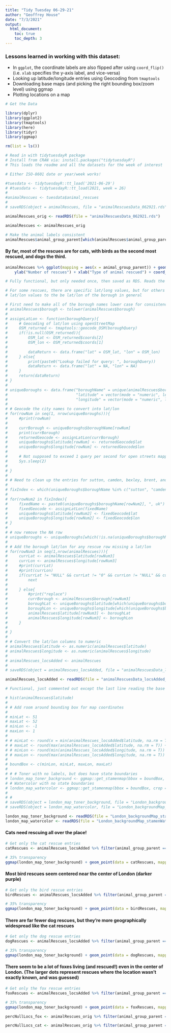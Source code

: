 ```yaml
---
title: "Tidy Tuesday 06-29-21"
author: "Geoffrey House"
date: "7/3/2021"
output:
  html_document:
    toc: true
    toc_depth: 3
---
```


### Lessons learned in working with this dataset:
* In `ggplot`, the coordinate labels are also flipped after using `coord_flip()` (i.e. `xlab` specifies the y-axis label, and vice-versa)
* Looking up latitude/longitude entries using Geocoding from `tmaptools`
* Downloading base maps (and picking the right bounding box/zoom level) using ggmap
* Plotting locations on a map

```r
# Get the Data

library(dplyr)
library(ggplot2)
library(tmaptools)
library(here)
library(tidyr)
library(ggmap)

rm(list = ls())

# Read in with tidytuesdayR package 
# Install from CRAN via: install.packages("tidytuesdayR")
# This loads the readme and all the datasets for the week of interest

# Either ISO-8601 date or year/week works!

#tuesdata <- tidytuesdayR::tt_load('2021-06-29')
# #tuesdata <- tidytuesdayR::tt_load(2021, week = 26)
# 
#animalRescues <- tuesdata$animal_rescues
# 
# saveRDS(object = animalRescues, file = "animalRescuesData_062921.rds")

animalRescues_orig <- readRDS(file = "animalRescuesData_062921.rds")

animalRescues <- animalRescues_orig

```

```r

# Make the animal labels consistent
animalRescues$animal_group_parent[which(animalRescues$animal_group_parent == "cat")] <- "Cat"


```

#### By far, most of the rescues are for cats, with birds as the second most rescued, and dogs the third.

```r

animalRescues %>% ggplot(mapping = aes(x = animal_group_parent)) + geom_bar() + theme_bw() + 
    ylab("Number of rescues") + xlab("Type of animal rescued") + coord_flip()

```


```r

# Fully functional, but only needed once, then saved as RDS. Reads the RDS file at the end of the code block.

# For some rescues, there are specific lat/long values, but for others there aren't. Assign those missing
# lat/lon values to the be lat/lon of the borough in general

# First need to make all of the borough names lower case for consistency
# animalRescues$borough <- tolower(animalRescues$borough)
# 
# assignLatLon <- function(boroughQuery){
#     # Geocoding of lat/lon using openStreetMap
#     OSM_returned <- tmaptools::geocode_OSM(boroughQuery)
#     if(!is.null(OSM_returned)){
#         OSM_lat <- OSM_returned$coords[2]
#         OSM_lon <- OSM_returned$coords[1]
# 
#         dataReturn <- data.frame("lat" = OSM_lat, "lon" = OSM_lon)
#     } else{
#         print(paste0("Lookup failed for query: ", boroughQuery))
#         dataReturn <- data.frame("lat" = NA, "lon" = NA)
#     }
#     return(dataReturn)
# }
# 
# uniqueBoroughs <- data.frame("boroughName" = unique(animalRescues$borough),
#                              "latitude" = vector(mode = "numeric", length = length(unique(animalRescues$borough))),
#                              "longitude" = vector(mode = "numeric", length = length(unique(animalRescues$borough))), stringsAsFactors = FALSE)
# 
# # Geocode the city names to convert into lat/lon
# for(rowNum in seq(1, nrow(uniqueBoroughs))){
#     #print(rowNum)
# 
#     currBorough <- uniqueBoroughs$boroughName[rowNum]
#     print(currBorough)
#     returnedGeocode <- assignLatLon(currBorough)
#     uniqueBoroughs$latitude[rowNum] <- returnedGeocode$lat
#     uniqueBoroughs$longitude[rowNum] <- returnedGeocode$lon
# 
#     # Not supposed to exceed 1 query per second for open streets mapping
#     Sys.sleep(2)
# 
# }
# 
# # Need to clean up the entries for sutton, camden, bexley, brent, and brentwood because the lookups didn't work right. fix by adding a temporary 'uk' addition to the name
# 
# fixIndex <- which(uniqueBoroughs$boroughName %in% c("sutton", "camden", "bexley", "brent", "brentwood"))
# 
# for(rowNum2 in fixIndex){
#     fixedName <- paste0(uniqueBoroughs$boroughName[rowNum2], ", uk")
#     fixedGeocode <- assignLatLon(fixedName)
#     uniqueBoroughs$latitude[rowNum2] <- fixedGeocode$lat
#     uniqueBoroughs$longitude[rowNum2] <- fixedGeocode$lon
# }
# 
# # now remove the NA row
# uniqueBoroughs <- uniqueBoroughs[which(!is.na(uniqueBoroughs$boroughName)),]
# 
# # Add the borough lat/lon for any rescue row missing a lat/lon
# for(rowNum3 in seq(1,nrow(animalRescues))){
#     currLat <- animalRescues$latitude[rowNum3]
#     currLon <- animalRescues$longitude[rowNum3]
#     #print(currLat)
#     #print(currLon)
#     if(currLat != "NULL" && currLat != "0" && currLon != "NULL" && currLon != "0"){
#         next
#      
#     } else{
#         #print("replace")
#         currBorough <- animalRescues$borough[rowNum3]
#         boroughLat <- uniqueBoroughs$latitude[which(uniqueBoroughs$boroughName == currBorough)]
#         boroughLon <- uniqueBoroughs$longitude[which(uniqueBoroughs$boroughName == currBorough)]
#         animalRescues$latitude[rowNum3] <- boroughLat
#         animalRescues$longitude[rowNum3] <- boroughLon
#     }
#     
# }
# 
# # Convert the lat/lon columns to numeric
# animalRescues$latitude <- as.numeric(animalRescues$latitude)
# animalRescues$longitude <- as.numeric(animalRescues$longitude)
# 
# animalRescues_locsAdded <- animalRescues
# 
# saveRDS(object = animalRescues_locsAdded, file = "animalRescuesData_locsAdded_062921.rds")

animalRescues_locsAdded <- readRDS(file = "animalRescuesData_locsAdded_062921.rds")
```

```r

# Functional, just commented out except the last line reading the base maps from the RDS

# hist(animalRescues$latitude)
# 
# # Add room around bounding box for map coordinates
# 
# minLat <- 51
# maxLat <- 52
# minLon <- -1
# maxLon <- 1
# 
# # minLat <- round(x = min(animalRescues_locsAdded$latitude, na.rm = T)) - 1
# # maxLat <- round(max(animalRescues_locsAdded$latitude, na.rm = T)) + 1
# # minLon <- round(min(animalRescues_locsAdded$longitude, na.rm = T)) - 1
# # maxLon <- round(max(animalRescues_locsAdded$longitude, na.rm = T)) + 1
# 
# boundBox <- c(minLon, minLat, maxLon, maxLat)
# 
# # # Toner with no labels, but does have state boundaries
# london_map_toner_background <- ggmap::get_stamenmap(bbox = boundBox, crop = T, zoom = 10, color = "color", maptype = "toner-background")
# # Watercolor with no state boundaries
# london_map_watercolor <- ggmap::get_stamenmap(bbox = boundBox, crop = T, zoom = 10, color = "color", maptype = "watercolor")
# 
# # 
# saveRDS(object = london_map_toner_background, file = "London_backgroundMap_stamenTonerBackground.Rds")
# saveRDS(object = london_map_watercolor, file = "London_backgroundMap_stamenWatercolor.Rds")

london_map_toner_background <- readRDS(file = "London_backgroundMap_stamenTonerBackground.Rds")
london_map_watercolor <- readRDS(file = "London_backgroundMap_stamenWatercolor.Rds")

```

#### Cats need rescuing all over the place!

```r

# Get only the cat rescue entries
catRescues <- animalRescues_locsAdded %>% filter(animal_group_parent == "Cat") %>% group_by(latitude, longitude) %>% summarise(`Number of rescues` = n())

# 35% transparency
ggmap(london_map_toner_background) + geom_point(data = catRescues, mapping = aes(x = longitude, y = latitude, size = `Number of rescues`), color = "#c51b7d59") + xlab("longitude") + ylab("latitude") + ggtitle("Cat rescues in greater London")

```

#### Most bird rescues seem centered near the center of London (darker purple)

```r

# Get only the bird rescue entries
birdRescues <- animalRescues_locsAdded %>% filter(animal_group_parent == "Bird") %>% group_by(latitude, longitude) %>% summarise(`Number of rescues` = n())

# 35% transparency
ggmap(london_map_toner_background) + geom_point(data = birdRescues, mapping = aes(x = longitude, y = latitude, size = `Number of rescues`), color = "#762a8359") + xlab("longitude") + ylab("latitude") + ggtitle("Bird rescues in greater London")

```

#### There are far fewer dog rescues, but they're more geographically widespread like the cat rescues

```r

# Get only the dog rescue entries
dogRescues <- animalRescues_locsAdded %>% filter(animal_group_parent == "Dog") %>% group_by(latitude, longitude) %>% summarise(`Number of rescues` = n())

# 35% transparency
ggmap(london_map_toner_background) + geom_point(data = dogRescues, mapping = aes(x = longitude, y = latitude, size = `Number of rescues`), color = "#4d922159") + xlab("longitude") + ylab("latitude") + ggtitle("Dog rescues in greater London")

```

#### There seem to be a lot of foxes living (and rescued!) even in the center of London. (The larger dots represent rescues where the location wasn't exactly known, and was guessed)

```r

# Get only the fox rescue entries
foxRescues <- animalRescues_locsAdded %>% filter(animal_group_parent == "Fox") %>% group_by(latitude, longitude) %>% summarise(`Number of rescues` = n())

# 35% transparency
ggmap(london_map_toner_background) + geom_point(data = foxRescues, mapping = aes(x = longitude, y = latitude, size = `Number of rescues`), color = "#b3580659") + xlab("longitude") + ylab("latitude") + ggtitle("Fox rescues in greater London")

percNullLocs_fox <- animalRescues_orig %>% filter(animal_group_parent == "Fox") %>% mutate(totalNum = n()) %>% filter(latitude == "NULL") %>% mutate(numNull = n()) %>% select(totalNum, numNull) %>% unique() %>% summarise(percNullLocs_fox = (numNull/totalNum) * 100)

percNullLocs_cat <- animalRescues_orig %>% filter(animal_group_parent == "Cat") %>% mutate(totalNum = n()) %>% filter(latitude == "NULL") %>% mutate(numNull = n()) %>% select(totalNum, numNull) %>% unique() %>% summarise(percNullLocs_cat = (numNull/totalNum) * 100)

```